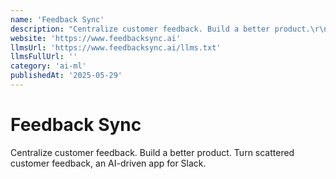 ```yaml
---
name: 'Feedback Sync'
description: "Centralize customer feedback. Build a better product.\r\nTurn scattered customer feedback, an AI-driven app for Slack."
website: 'https://www.feedbacksync.ai'
llmsUrl: 'https://www.feedbacksync.ai/llms.txt'
llmsFullUrl: ''
category: 'ai-ml'
publishedAt: '2025-05-29'
---
```


# Feedback Sync

Centralize customer feedback. Build a better product.
Turn scattered customer feedback, an AI-driven app for Slack.
